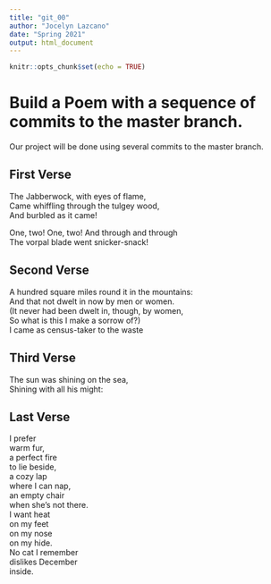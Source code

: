 ```yaml
---
title: "git_00"
author: "Jocelyn Lazcano"
date: "Spring 2021"
output: html_document
---
```


```r
knitr::opts_chunk$set(echo = TRUE)
```
# Build a Poem with a sequence of commits to the master branch.
Our project will be done using several commits to the master branch.
<!-- Do not modify or change any text in "!--" bracketed areas such as this --- these are instructions to
you, if you change any of this the git program will notice it and compromise your git merging strategy !-->

## First Verse 
<!--Put the first five lines of a poem by Lewis Carrol in this section!-->


The Jabberwock, with eyes of flame,  
Came whiffling through the tulgey wood,  
And burbled as it came!  

One, two! One, two! And through and through  
The vorpal blade went snicker-snack!  
      
      
## Second Verse
<!--Put the first five lines of a poem by Robert Frost here!-->


A hundred square miles round it in the mountains:  
And that not dwelt in now by men or women.  
(It never had been dwelt in, though, by women,  
So what is this I make a sorrow of?)  
I came as census-taker to the waste  


## Third Verse
<!--Put the first two verses of The Walrus and the Carpenter here!-->


The sun was shining on the sea,  
Shining with all his might:  


## Last Verse
<!--Put a short poem of your choice 8-20 lines,here!-->


I prefer  
warm fur,  
a perfect fire  
to lie beside,  
a cozy lap  
where I can nap,  
an empty chair  
when she's not there.  
I want heat  
     on my feet  
     on my nose  
     on my hide.  
No cat I remember  
dislikes December  
     inside.  